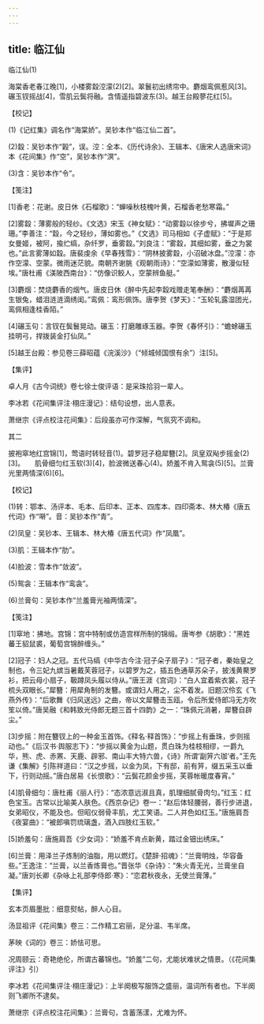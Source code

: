 ```yaml
---
---
---
```

title: 临江仙
---



临江仙(1)


海棠香老春江晚[1]，小楼雾縠涳濛(2)[2]。翠鬟初出绣帘中。麝烟鸾佩惹风[3]。　　碾玉钗摇战[4]，雪肌云鬓将融。含情遥指碧波东(3)。越王台殿蓼花红[5]。





【校记】


(1)《记红集》调名作“海棠娇”。吴钞本作“临江仙二首”。

(2)縠：吴钞本作“榖”，误。涳：全本、《历代诗余》、王辑本、《唐宋人选唐宋词》本《花间集》作“空”，吴钞本作“溟”。

(3)含：吴钞本作“令”。





【笺注】


[1]香老：花谢。皮日休《石榴歌》：“蝉噪秋枝槐叶黄，石榴香老愁寒霜。”

[2]雾縠：薄雾般的轻纱。《文选》宋玉《神女赋》：“动雾縠以徐步兮，拂墀声之珊珊。”李善注：“縠，今之轻纱，薄如雾也。”《文选》司马相如《子虚赋》：“于是郑女曼姬，被阿，揄纻缟，杂纤罗，垂雾縠。”刘良注：“雾縠，其细如雾，垂之为裳也。”此言雾薄如縠。唐裴虔余《早春残雪》：“阴林披雾縠，小沼破冰盘。”涳濛：亦作空濛、空蒙。微雨迷茫貌。南朝齐谢朓《观朝雨诗》：“空濛如薄雾，散漫似轻埃。”唐杜甫《渼陂西南台》：“仿像识鲛人，空蒙辨鱼艇。”

[3]麝烟：焚烧麝香的烟气。唐皮日休《醉中先起李縠戏赠走笔奉酬》：“麝烟苒苒生银兔，蜡泪涟涟滴绣闺。”鸾佩：鸾形佩饰。唐李贺《梦天》：“玉轮轧露湿团光，鸾佩相逢桂香陌。”

[4]碾玉句：言钗在鬓鬟晃动。碾玉：打磨雕琢玉器。李贺《春怀引》：“蟾蜍碾玉挂明弓，捍拨装金打仙凤。”

[5]越王台殿：参见卷三薛昭蕴《浣溪沙》（“倾城倾国恨有余”）注[5]。





【集评】


卓人月《古今词统》卷七徐士俊评语：是采珠拾羽一辈人。

李冰若《花间集评注·栩庄漫记》：结句设想，出人意表。

萧继宗《评点校注花间集》：后段虽亦可作深解，气氛究不调和。





其二


披袍窣地红宫锦[1]，莺语时转轻音(1)。碧罗冠子稳犀簪[2]。凤皇双飐步摇金(2)[3]。　　肌骨细匀红玉软(3)[4]，脸波微送春心(4)。娇羞不肯入鸳衾(5)[5]。兰膏光里两情深(6)[6]。





【校记】


(1)转：鄂本、汤评本、毛本、后印本、正本、四库本、四印斋本、林大椿《唐五代词》作“啭”。音：吴钞本作“青”。

(2)凤皇：吴钞本、王辑本、林大椿《唐五代词》作“凤凰”。

(3)肌：王辑本作“肋”。

(4)脸波：雪本作“敛波”。

(5)鸳衾：王辑本作“鸾衾”。

(6)兰膏句：吴钞本作“兰羞膏光袖两情深”。





【笺注】


[1]窣地：拂地。宫锦：宫中特制或仿造宫样所制的锦缎。唐岑参《胡歌》：“黑姓蕃王貂鼠裘，葡萄宫锦醉缠头。”

[2]冠子：妇人之冠。五代马缟《中华古今注·冠子朵子扇子》：“冠子者，秦始皇之制也，令三妃九嫔当暑戴芙蓉冠子，以碧罗为之，插五色通草苏朵子，披浅黄藂罗衫，把云母小扇子，靸蹲凤头履以侍从。”唐王涯《宫词》：“白人宜着紫衣裳，冠子梳头双眼长。”犀簪：用犀角制的发簪。或谓妇人用之，尘不着发。旧题汉伶玄《飞燕外传》：“后歌舞《归风送远》之曲，帝以文犀簪击玉瓯，令后所爱侍郎冯无方吹笙以倚。”唐吴融《和韩致光侍郎无题三首十四韵》之一：“珠佩元消暑，犀簪自辟尘。”

[3]步摇：附在簪钗上的一种金玉首饰。《释名·释首饰》：“步摇上有垂珠，步则摇动也。”《后汉书·舆服志下》：“步摇以黄金为山题，贯白珠为桂枝相缪，一爵九华，熊、虎、赤罴、天鹿、辟邪、南山丰大特六兽，《诗》所谓‘副笄六珈’者。”王先谦《集解》引陈祥道曰：“汉之步摇，以金为凤，下有邸，前有笄，缀五采玉以垂下，行则动摇。”唐白居易《长恨歌》：“云鬓花颜金步摇，芙蓉帐暖度春宵。”

[4]肌骨细匀：唐杜甫《丽人行》：“态浓意远淑且真，肌理细腻骨肉匀。”红玉：红色宝玉。古常以比喻美人肤色。《西京杂记》卷一：“赵后体轻腰弱，善行步进退，女弟昭仪，不能及也。但昭仪弱骨丰肌，尤工笑语。二人并色如红玉。”唐施肩吾《夜宴曲》：“被郎嗔罚琉璃盏，酒入四肢红玉软。”

[5]娇羞句：唐施肩吾《少女词》：“娇羞不肯点新黄，踏过金钿出绣床。”

[6]兰膏：用泽兰子炼制的油脂，用以燃灯。《楚辞·招魂》：“兰膏明烛，华容备些。”王逸注：“兰膏，以兰香炼膏也。”晋张华《杂诗》：“朱火青无光，兰膏坐自凝。”唐刘长卿《杂咏上礼部李侍郎·寒》：“恋君秋夜永，无使兰膏薄。”





【集评】


玄本页眉墨批：细意熨帖，醉人心目。

汤显祖评《花间集》卷三：二作精工宕丽，足分温、韦半席。

茅映《词的》卷三：娇怯可思。

况周颐云：奇艳绝伦，所谓古蕃锦也。“娇羞”二句，尤能状难状之情景。（《花间集评注》引）

李冰若《花间集评注·栩庄漫记》：上半阕极写服饰之盛丽，温词所有者也。下半阕则飞卿所不逮矣。

萧继宗《评点校注花间集》：兰膏句，含蓄荡漾，尤难为怀。